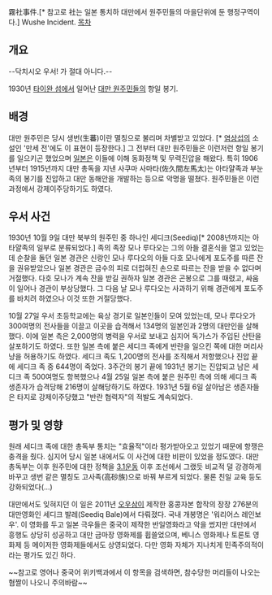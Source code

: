 霧社事件.[* 참고로 社는 일본 통치하 대만에서 원주민들의 마을단위에 둔 행정구역이다.] Wushe Incident.
[[목차]]
== 개요 ==
--닥치시오 우서! 가 절대 아니다.--

1930년 [[타이완 섬]]에서 일어난 [[대만 원주민]]들의 항일 봉기. 
== 배경 ==
대만 원주민은 당시 생번(生蕃)이란 멸칭으로 불리며 차별받고 있었다. [* [[염상섭]]의 소설인 '만세 전'에도 이 표현이 등장한다.] 그 전부터 대만 원주민들은 이런저런 항일 봉기를 일으키곤 했었으며 [[일본]]은 이들에 이해 동화정책 및 무력진압을 해왔다. 특히 1906년부터 1915년까지 대만 총독을 지낸 사쿠마 사마타(佐久間左馬太)는 아타얄족과 부눈족의 봉기를 진압하고 대만 동해안을 개발하는 등으로 악명을 떨쳤다. 원주민들은 이런 과정에서 강제이주당하기도 하였다.
== 우서 사건 ==
1930년 10월 9일 대만 북부의 원주민 중 하나인 세디크(Seediq)[* 2008년까지는 아타얄족의 일부로 분류되었다.] 족의 족장 모나 루다오는 그의 아들 결혼식을 열고 있었는데 순찰을 돌던 일본 경관은 신랑인 모나 루다오의 아들 다호 모나에게 포도주를 따른 잔을 권유받았으나 일본 경관은 금수의 피로 더럽혀진 손으로 따르는 잔을 받을 수 없다며 거절했다. 다호 모나가 계속 잔을 받길 권하자 일본 경관은 곤봉으로 그를 때렸고, 싸움이 일어나 경관이 부상당했다. 그 다음 날 모나 루다오는 사과하기 위해 경관에게 포도주를 바치려 하였으나 이것 또한 거절당했다.

10월 27일 우서 초등학교에는 육상 경기로 일본인들이 모여 있었는데, 모나 루다오가 300여명의 전사들을 이끌고  이곳을 습격해서 134명의 일본인과 2명의 대만인을 살해했다. 이에 일본 측은 2,000명의 병력을 우서로 보내고 심지어 독가스가 주입된 산탄을 살포하기도 하였다. 또한 일본 측에 붙은 세디크 족에게 반란을 일으킨 쪽에 대한 머리사냥을 허용하기도 하였다. 세디크 족도 1,200명의 전사를 조직해서 저항했으나 진압 끝에 세디크 족 중 644명이 죽었다. 3주간의 봉기 끝에 1931년 봉기는 진압되고 남은 세디크 족 500여명도 항복했으나 4월 25일 일본 측에 붙은 원주민 측에 의해 세디크 족 생존자가 습격당해 216명이 살해당하기도 하였다. 1931년 5월 6일 살아남은 생존자들은 타지로 강제이주당했고 "반란 협력자"의 적발도 계속되었다.
== 평가 및 영향 ==
원래 세디크 족에 대한 총독부 통치는 "효율적"이라 평가받아오고 있었기 때문에 항쟁은 충격을 줬다. 심지어 당시 일본 내에서도 이 사건에 대한 비판이 있었을 정도였다. 대만 총독부는 이후 원주민에 대한 정책을 [[3.1운동]] 이후 조선에서 그랬듯 비교적 덜 강경하게 바꾸고 생번 같은 멸칭도 고사족(高砂族)으로 바꿔 부르게 되었다. 물론 친일 교육 등도 강화되었다(...)

대만에서도 잊혀지던 이 일은 2011년 [[오우삼]]이 제작한 홍콩자본 합작의 장장 276분의 대만영화인 세디크 발레(Seediq Bale)에서 다뤄졌다. 국내 개봉명은 '워리어스 레인보우'. 이 영화를 두고 일본 극우들은 중국이 제작한 반일영화라고 악을 썼지만 대만에서 흥행도 상당히 성공하고 대만 금마장 영화제를 휩쓸었으며, 베니스 영화제나 토론토 영화제 등 메이저한 영화제들에서도 상영되었다. 다만 영화 자체가 지나치게 민족주의적이라는 평가도 있긴 하다.

~~참고로 영어나 중국어 위키백과에서 이 항목을 검색하면, 참수당한 머리들이 나오는 혐짤이 나오니 주의바람~~
